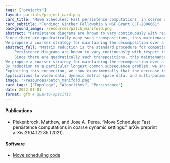 ```yaml
---
tags: ["projects"]
layout: partials/project_card.pug
card_title: "Move Schedules: Fast persistence computations  in coarse dynamic settings"
card_subtitle: "Funding: Ginther Fellowship & NSF Grant CCF-2006661"
background_image: /resources/patch_manifold.png
abstract: "Persistence diagrams are known to vary continuously with respect to their input, motivating the  study of their computation for time-varying filtered complexes. Computationally, simulating persistence dynamically can be reduced to maintaining a valid decomposition under adjacent transpositions in the filtration order. 
Since there are quadratically many such transpositions, this maintenance procedure exhibits limited scalability and often is too fine for many applications. 
We propose a coarser strategy for maintaining the decomposition over a 1-parameter family of filtrations that requires only subquadratic time and linear space to construct."
abstract_full: "Matrix reduction is the standard procedure for computing the persistent homology of a filtered simplicial complex with $m$ simplices. Its output is a particular decomposition of the total boundary matrix, from which the persistence diagrams and generating cycles are derived. 
	Persistence diagrams are known to vary continuously with respect to their input, motivating the  study of their computation for time-varying filtered complexes. Computationally, simulating persistence dynamically can be reduced to maintaining a valid decomposition under adjacent transpositions in the filtration order. 
	Since there are quadratically such transpositions, this maintenance procedure exhibits limited scalability and often is too fine for many applications. 
We propose a coarser strategy for maintaining the decomposition over a 1-parameter family of filtrations that requires only superlinear time and linear space to construct. 
By reduction to a particular longest common subsequence problem, we show the storage needed to employ this strategy is actually sublinear in expectation. 
Exploiting this connection, we show experimentally that the decrease in operations to compute diagrams across a family of filtrations, is proportional to the difference between the expected quadratic number of states and the proposed sublinear coarsening.
Applications to video data, dynamic metric space data, and multi-parameter persistence are also presented."
image: "/resources/patch_manifold.png"
card_tags: ["Topology", "Algorithms", "Persistence"]
date: 2022-01-01
format: gfm # quarto-specific 
---
```


:::{.flex .items-center .px-2 .py-1 .bg-gray-100}
<h4 class="font-bold bg-gray-100"> Publications </h4>
:::

:::{.p-2 .overflow-auto .px-4 .py-2 .bg-white-100}
:::{.prose-md .lisc-desc .text-sm .space-y-2}
- Piekenbrock, Matthew, and Jose A. Perea. "Move Schedules: Fast persistence computations in coarse dynamic settings." arXiv preprint arXiv:2104.12285 (2021).
:::
:::

:::{.flex .items-center .px-2 .py-1 .bg-gray-100}
<h4 class="font-bold bg-gray-100"> Software </h4>
:::

:::{.p-2 .overflow-auto .px-4 .py-2 .bg-white-100}
:::{.prose-md .lisc-desc .text-sm .space-y-2}
- [Move scheduling code](https://github.com/peekxc/move_schedules)
:::
:::
